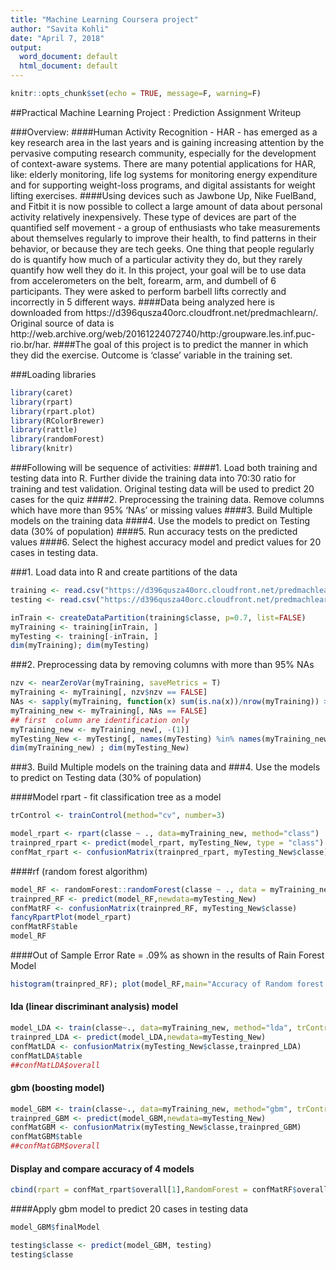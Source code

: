 ---
title: "Machine Learning Coursera project"
author: "Savita Kohli"
date: "April 7, 2018"
output:
  word_document: default
  html_document: default
---

```{r setup, include=FALSE}
knitr::opts_chunk$set(echo = TRUE, message=F, warning=F)
```
##Practical Machine Learning Project : Prediction Assignment Writeup

###Overview:
####Human Activity Recognition - HAR - has emerged as a key research area in the last years and is gaining increasing attention by the pervasive computing research community,  especially for the development of context-aware systems. There are many potential applications for HAR, like: elderly monitoring, life log systems for monitoring energy expenditure and for supporting weight-loss programs, and digital assistants for weight lifting exercises.
####Using devices such as Jawbone Up, Nike FuelBand, and Fitbit it is now possible to collect a large amount of data about personal activity relatively inexpensively. These type of devices are part of the quantified self movement - a group of enthusiasts who take measurements about themselves regularly to improve their health, to find patterns in their behavior, or because they are tech geeks. One thing that people regularly do is quantify how much of a particular activity they do, but they rarely quantify how well they do it. In this project, your goal will be to use data from accelerometers on the belt, forearm, arm, and dumbell of 6 participants. They were asked to perform barbell lifts correctly and incorrectly in 5 different ways.
####Data being analyzed here is downloaded from https://d396qusza40orc.cloudfront.net/predmachlearn/. Original source of data is  http://web.archive.org/web/20161224072740/http:/groupware.les.inf.puc-rio.br/har.
####The goal of this project is to predict the manner in which they did the exercise. Outcome is 'classe' variable in the training set.

###Loading libraries

```{r}
library(caret)
library(rpart)
library(rpart.plot)
library(RColorBrewer)
library(rattle)
library(randomForest)
library(knitr)
```

###Following will be sequence of activities:
####1. Load both training and testing data into R. Further divide the training data into 70:30 ratio for training and test validation. Original testing data will be used to predict 20 cases for the quiz
####2. Preprocessing the training data. Remove columns which have more than 95% 'NAs' or missing values 
####3. Build Multiple models on the training data
####4. Use the models to predict on Testing data (30% of population)
####5. Run accuracy tests on the predicted values
####6. Select the highest accuracy model and predict values for 20 cases in testing data.

###1. Load data into R and create partitions of the data

```{r}
training <- read.csv("https://d396qusza40orc.cloudfront.net/predmachlearn/pml-training.csv", na.strings=c("NA","#DIV/0!",""))
testing <- read.csv("https://d396qusza40orc.cloudfront.net/predmachlearn/pml-testing.csv", na.strings=c("NA","#DIV/0!",""))

inTrain <- createDataPartition(training$classe, p=0.7, list=FALSE)
myTraining <- training[inTrain, ]
myTesting <- training[-inTrain, ]
dim(myTraining); dim(myTesting)
```

###2. Preprocessing data by removing columns with more than 95% NAs 

```{r}
nzv <- nearZeroVar(myTraining, saveMetrics = T)
myTraining <- myTraining[, nzv$nzv == FALSE]
NAs <- sapply(myTraining, function(x) sum(is.na(x))/nrow(myTraining)) > .95
myTraining_new <- myTraining[, NAs == FALSE]
## first  column are identification only
myTraining_new <- myTraining_new[, -(1)]
myTesting_New <- myTesting[, names(myTesting) %in% names(myTraining_new)]
dim(myTraining_new) ; dim(myTesting_New)

```

###3. Build Multiple models on the training data and 
###4. Use the models to predict on Testing data (30% of population)

####Model rpart - fit classification tree as a model
```{r}
trControl <- trainControl(method="cv", number=3)

model_rpart <- rpart(classe ~ ., data=myTraining_new, method="class")
trainpred_rpart <- predict(model_rpart, myTesting_New, type = "class")
confMat_rpart <- confusionMatrix(trainpred_rpart, myTesting_New$classe)
```

####rf (random forest algorithm)

```{r}
model_RF <- randomForest::randomForest(classe ~ ., data = myTraining_new)
trainpred_RF <- predict(model_RF,newdata=myTesting_New)
confMatRF <- confusionMatrix(trainpred_RF, myTesting_New$classe)
fancyRpartPlot(model_rpart)
confMatRF$table
model_RF
```

####Out of Sample Error Rate = .09% as shown in the results of Rain Forest Model

```{r}
histogram(trainpred_RF); plot(model_RF,main="Accuracy of Random forest model by number of predictors")
```

#### lda (linear discriminant analysis) model

```{r}

model_LDA <- train(classe~., data=myTraining_new, method="lda", trControl=trControl, verbose=FALSE)
trainpred_LDA <- predict(model_LDA,newdata=myTesting_New)
confMatLDA <- confusionMatrix(myTesting_New$classe,trainpred_LDA)
confMatLDA$table
##confMatLDA$overall
```

#### gbm (boosting model)

```{r}
model_GBM <- train(classe~., data=myTraining_new, method="gbm", trControl=trControl, verbose=FALSE)
trainpred_GBM <- predict(model_GBM,newdata=myTesting_New)
confMatGBM <- confusionMatrix(myTesting_New$classe,trainpred_GBM)
confMatGBM$table
##confMatGBM$overall
```

#### Display and compare accuracy of 4 models
```{r}
cbind(rpart = confMat_rpart$overall[1],RandomForest = confMatRF$overall[1], LDA = confMatLDA$overall[1], GBM = confMatGBM$overall[1] )
```

####Apply gbm model to predict 20 cases in testing data

```{r}
model_GBM$finalModel

testing$classe <- predict(model_GBM, testing)
testing$classe
```


